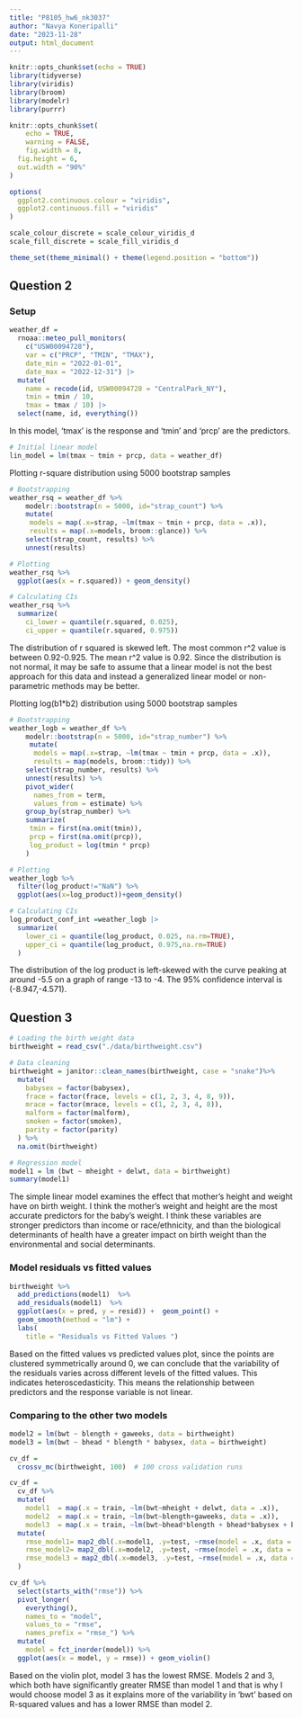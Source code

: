 ```yaml
---
title: "P8105_hw6_nk3037"
author: "Navya Koneripalli"
date: "2023-11-28"
output: html_document
---
```


```r
knitr::opts_chunk$set(echo = TRUE)
library(tidyverse)
library(viridis)
library(broom)
library(modelr)
library(purrr)

knitr::opts_chunk$set(
	echo = TRUE,
	warning = FALSE,
	fig.width = 8, 
  fig.height = 6,
  out.width = "90%"
)

options(
  ggplot2.continuous.colour = "viridis",
  ggplot2.continuous.fill = "viridis"
)

scale_colour_discrete = scale_colour_viridis_d
scale_fill_discrete = scale_fill_viridis_d

theme_set(theme_minimal() + theme(legend.position = "bottom"))
```

## Question 2
### Setup
```r
weather_df = 
  rnoaa::meteo_pull_monitors(
    c("USW00094728"),
    var = c("PRCP", "TMIN", "TMAX"), 
    date_min = "2022-01-01",
    date_max = "2022-12-31") |>
  mutate(
    name = recode(id, USW00094728 = "CentralPark_NY"),
    tmin = tmin / 10,
    tmax = tmax / 10) |>
  select(name, id, everything())
```

In this model, 'tmax' is the response and 'tmin' and 'prcp' are the predictors. 
```r
# Initial linear model
lin_model = lm(tmax ~ tmin + prcp, data = weather_df)
```

Plotting r-square distribution using 5000 bootstrap samples
```r
# Bootstrapping
weather_rsq = weather_df %>% 
    modelr::bootstrap(n = 5000, id="strap_count") %>%  
    mutate(
     models = map(.x=strap, ~lm(tmax ~ tmin + prcp, data = .x)),
     results = map(.x=models, broom::glance)) %>% 
    select(strap_count, results) %>% 
    unnest(results) 

# Plotting
weather_rsq %>% 
  ggplot(aes(x = r.squared)) + geom_density()

# Calculating CIs
weather_rsq %>% 
  summarize(
    ci_lower = quantile(r.squared, 0.025), 
    ci_upper = quantile(r.squared, 0.975))
```

The distribution of r squared is skewed left. The most common r^2 value is between 0.92-0.925. The mean r^2 value is 0.92. Since the distribution is not normal, it may be safe to assume that a linear model is not the best approach for this data and instead a generalized linear model or non-parametric methods may be better.

Plotting log(b1*b2) distribution using 5000 bootstrap samples
```r
# Bootstrapping
weather_logb = weather_df %>% 
    modelr::bootstrap(n = 5000, id="strap_number") %>% 
     mutate(
      models = map(.x=strap, ~lm(tmax ~ tmin + prcp, data = .x)),
      results = map(models, broom::tidy)) %>% 
    select(strap_number, results) %>% 
    unnest(results) %>% 
    pivot_wider(
      names_from = term, 
      values_from = estimate) %>% 
    group_by(strap_number) %>% 
    summarize(
     tmin = first(na.omit(tmin)),
     prcp = first(na.omit(prcp)),
     log_product = log(tmin * prcp)
    )

# Plotting
weather_logb %>% 
  filter(log_product!="NaN") %>% 
  ggplot(aes(x=log_product))+geom_density()

# Calculating CIs
log_product_conf_int =weather_logb |> 
  summarize(
    lower_ci = quantile(log_product, 0.025, na.rm=TRUE),
    upper_ci = quantile(log_product, 0.975,na.rm=TRUE)
  )
```

The distribution of the log product is left-skewed with the curve peaking at around -5.5 on a graph of range -13 to -4. The 95% confidence interval is (-8.947,-4.571). 

## Question 3
```r
# Loading the birth weight data
birthweight = read_csv("./data/birthweight.csv")

# Data cleaning
birthweight = janitor::clean_names(birthweight, case = "snake")%>% 
  mutate(
    babysex = factor(babysex),
    frace = factor(frace, levels = c(1, 2, 3, 4, 8, 9)),
    mrace = factor(mrace, levels = c(1, 2, 3, 4, 8)),
    malform = factor(malform),
    smoken = factor(smoken),
    parity = factor(parity)
  ) %>% 
  na.omit(birthweight)

# Regression model
model1 = lm (bwt ~ mheight + delwt, data = birthweight)
summary(model1)
```

The simple linear model examines the effect that mother's height and weight have on birth weight. I think the mother's weight and height are the most accurate predictors for the baby's weight. I think these variables are stronger predictors than income or race/ethnicity, and than the biological determinants of health have a greater impact on birth weight than the environmental and social determinants.

### Model residuals vs fitted values
```r
birthweight %>% 
  add_predictions(model1)  %>% 
  add_residuals(model1)  %>% 
  ggplot(aes(x = pred, y = resid)) +  geom_point() +
  geom_smooth(method = "lm") +
  labs(
    title = "Residuals vs Fitted Values ")
```

Based on the fitted values vs predicted values plot, since the points are clustered symmetrically around 0, we can conclude that the variability of the residuals varies across different levels of the fitted values. This indicates heteroscedasticity. This means the relationship between predictors and the response variable is not linear.
 
### Comparing to the other two models
```r
model2 = lm(bwt ~ blength + gaweeks, data = birthweight)
model3 = lm(bwt ~ bhead * blength * babysex, data = birthweight)

cv_df =
  crossv_mc(birthweight, 100)  # 100 cross validation runs

cv_df = 
  cv_df %>% 
  mutate(
    model1  = map(.x = train, ~lm(bwt~mheight + delwt, data = .x)),
    model2  = map(.x = train, ~lm(bwt~blength+gaweeks, data = .x)),
    model3  = map(.x = train, ~lm(bwt~bhead*blength + bhead*babysex + blength*babysex, data = .x)))  %>%
  mutate(
    rmse_model1= map2_dbl(.x=model1, .y=test, ~rmse(model = .x, data = .y)),
    rmse_model2= map2_dbl(.x=model2, .y=test, ~rmse(model = .x, data = .y)),
    rmse_model3 = map2_dbl(.x=model3, .y=test, ~rmse(model = .x, data = .y)) 
  ) 

cv_df %>% 
  select(starts_with("rmse")) %>% 
  pivot_longer(
    everything(),
    names_to = "model", 
    values_to = "rmse",
    names_prefix = "rmse_") %>% 
  mutate(
    model = fct_inorder(model)) %>% 
  ggplot(aes(x = model, y = rmse)) + geom_violin()
```

Based on the violin plot, model 3 has the lowest RMSE. Models 2 and 3, which both have significantly greater RMSE than model 1 and that is why I would choose model 3 as it explains more of the variability in 'bwt' based on R-squared values and has a lower RMSE than model 2. 